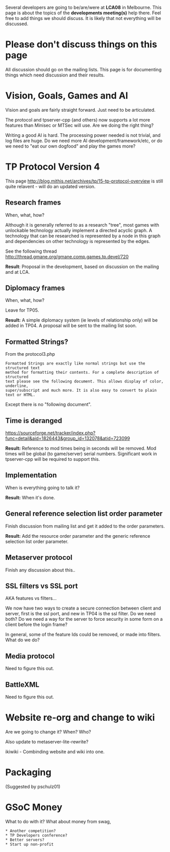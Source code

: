 Several developers are going to be/are/were at '''LCA08''' in Melbourne. This page is about the topics of the '''developments meeting(s)''' help there. Feel free to add things we should discuss. It is likely that not everything will be discussed.

= Please don't discuss things on this page =

All discussion should go on the mailing lists. This page is for documenting things which need discussion and their results.

= Vision, Goals, Games and AI =

Vision and goals are fairly straight forward. Just need to be articulated.

The protocol and tpserver-cpp (and others) now supports a lot more features than Minisec or MTSec will use. Are we doing the right thing?

Writing a good AI is hard. The processing power needed is not trivial, and log files are huge. Do we need more AI development/framework/etc, or do we need to "eat our own dogfood" and play the games more?

= TP Protocol Version 4 =

This page http://blog.mithis.net/archives/tp/15-tp-protocol-overview is still quite relavent - will do an updated version.

== Research frames ==
When, what, how?

Although it is generally referred to as a research "tree", most games with unlockable technology actually implement a directed acyclic graph.  A technology that can be researched is represented by a node in this graph and dependencies on other technology is represented by the edges.

See the following thread http://thread.gmane.org/gmane.comp.games.tp.devel/720

'''Result''': Proposal in the development, based on discussion on the mailing and at LCA.

== Diplomacy frames ==
When, what, how?

Leave for TP05.

'''Result:''' A simple diplomacy system (ie levels of relationship only) will be added in TP04. A proposal will be sent to the mailing list soon.

== Formatted Strings? ==

From the protocol3.php
<pre>
Formatted Strings are exactly like normal strings but use the structured text
method for formatting their contents. For a complete description of structured
text please see the following document. This allows display of color, underline,
super/subscript and much more. It is also easy to convert to plain text or HTML.
</pre>

Except there is no "following document".

== Time is deranged ==

https://sourceforge.net/tracker/index.php?func=detail&aid=1826443&group_id=132078&atid=723099

'''Result:''' Reference to mod times being in seconds will be removed. Mod times will be global (to game/server) serial numbers. Significant work in tpserver-cpp will be required to support this.

== Implementation ==
When is everything going to talk it?

'''Result:''' When it's done.

== General reference selection list order parameter ==
Finish discussion from mailing list and get it added to the order parameters.

'''Result:''' Add the resource order parameter and the generic reference selection list order parameter.

== Metaserver protocol ==

Finish any discussion about this..

== SSL filters vs SSL port ==
AKA features vs filters...

We now have two ways to create a secure connection between client and server, first is the ssl port, and new in TP04 is the ssl filter. Do we need both? Do we need a way for the server to force security in some form on a client before the login frame?

In general, some of the feature Ids could be removed, or made into filters. What do we do?

== Media protocol ==

Need to figure this out.

== BattleXML ==

Need to figure this out.

= Website re-org and change to wiki =
Are we going to change it? When? Who?

Also update to metaserver-lite-rewrite?

ikiwiki - Combinding website and wiki into one.

= Packaging =
(Suggested by pschulz01)

= GSoC Money =

What to do with it? What about money from swag,

 * Another competition?
 * TP Developers conference?
 * Better servers?
 * Start up non-profit
